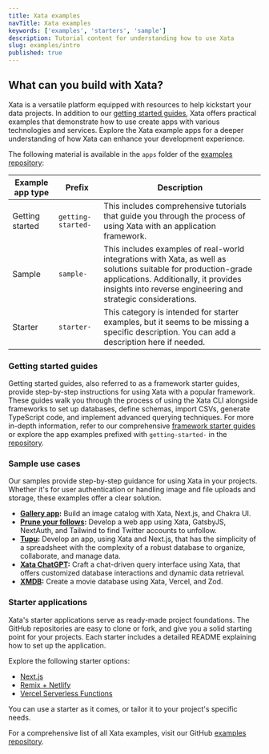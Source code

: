 ```yaml
---
title: Xata examples
navTitle: Xata examples
keywords: ['examples', 'starters', 'sample']
description: Tutorial content for understanding how to use Xata
slug: examples/intro
published: true
---
```


## What can you build with Xata?

Xata is a versatile platform equipped with resources to help kickstart your data projects. In addition to our [getting started guides](/docs/getting-started/intro), Xata offers practical examples that demonstrate how to use create apps with various technologies and services. Explore the Xata example apps for a deeper understanding of how Xata can enhance your development experience.

The following material is available in the `apps` folder of the [examples repository](https://github.com/xataio/examples/tree/main/apps):

| Example app type | Prefix             | Description                                                                                                                                                                                                             |
| ---------------- | ------------------ | ----------------------------------------------------------------------------------------------------------------------------------------------------------------------------------------------------------------------- |
| Getting started  | `getting-started-` | This includes comprehensive tutorials that guide you through the process of using Xata with an application framework.                                                                                                   |
| Sample           | `sample-`          | This includes examples of real-world integrations with Xata, as well as solutions suitable for production-grade applications. Additionally, it provides insights into reverse engineering and strategic considerations. |
| Starter          | `starter-`         | This category is intended for starter examples, but it seems to be missing a specific description. You can add a description here if needed.                                                                            |

### Getting started guides

Getting started guides, also referred to as a framework starter guides, provide step-by-step instructions for using Xata with a popular framework. These guides walk you through the process of using the Xata CLI alongside frameworks to set up databases, define schemas, import CSVs, generate TypeScript code, and implement advanced querying techniques. For more in-depth information, refer to our comprehensive [framework starter guides](/docs/getting-started/intro) or explore the app examples prefixed with `getting-started-` in the [repository](https://github.com/xataio/examples/tree/main/apps).

### Sample use cases

Our samples provide step-by-step guidance for using Xata in your projects. Whether it's for user authentication or handling image and file uploads and storage, these examples offer a clear solution.

- **[Gallery app](/docs/examples/gallery-app):** Build an image catalog with Xata, Next.js, and Chakra UI.
- **[Prune your follows](/docs/examples/prune-your-follows):** Develop a web app using Xata, GatsbyJS, NextAuth, and Tailwind to find Twitter accounts to unfollow.
- **[Tupu](/docs/examples/tupu):** Develop an app, using Xata and Next.js, that has the simplicity of a spreadsheet with the complexity of a robust database to organize, collaborate, and manage data.
- **[Xata ChatGPT](/docs/examples/xata-chatgpt):** Craft a chat-driven query interface using Xata, that offers customized database interactions and dynamic data retrieval.
- **[XMDB](/docs/examples/xmdb):** Create a movie database using Xata, Vercel, and Zod.

### Starter applications

Xata's starter applications serve as ready-made project foundations. The GitHub repositories are easy to clone or fork, and give you a solid starting point for your projects. Each starter includes a detailed README explaining how to set up the application.

Explore the following starter options:

- [Next.js](https://github.com/vercel/next.js/tree/canary/examples/with-xata)
- [Remix + Netlify](https://github.com/xataio/examples/tree/main/apps/starter-remix-netlify)
- [Vercel Serverless Functions](https://github.com/xataio/examples/tree/main/apps/starter-vercel-serverless-functions)

You can use a starter as it comes, or tailor it to your project's specific needs.

For a comprehensive list of all Xata examples, visit our GitHub [examples repository](https://github.com/xataio/examples/tree/main/apps).
